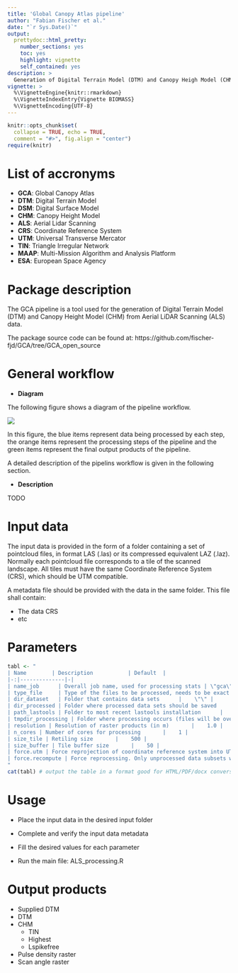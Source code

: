 ```yaml
---
title: 'Global Canopy Atlas pipeline'
author: "Fabian Fischer et al."
date: "`r Sys.Date()`"
output:
  prettydoc::html_pretty: 
    number_sections: yes
    toc: yes
    highlight: vignette
    self_contained: yes
description: >
  Generation of Digital Terrain Model (DTM) and Canopy Heigh Model (CHM) from Aerial Lidar Scanning (ALS) data
vignette: >
  %\VignetteEngine{knitr::rmarkdown}
  %\VignetteIndexEntry{Vignette BIOMASS}
  %\VignetteEncoding{UTF-8}
---
```


```r
knitr::opts_chunk$set(
  collapse = TRUE, echo = TRUE,
  comment = "#>", fig.align = "center")
require(knitr)
```

# List of accronyms

- **GCA**: Global Canopy Atlas
- **DTM**: Digital Terrain Model
- **DSM**: Digital Surface Model
- **CHM**: Canopy Height Model
- **ALS**: Aerial Lidar Scanning
- **CRS**: Coordinate Reference System
- **UTM**: Universal Transverse Mercator
- **TIN**: Triangle Irregular Network
- **MAAP**: Multi-Mission Algorithm and Analysis Platform
- **ESA**: European Space Agency


# Package description

The GCA pipeline is a tool used for the generation of Digital Terrain Model (DTM) and Canopy Height Model (CHM) from Aerial LiDAR Scanning (ALS) data.

The package source code can be found at: https://github.com/fischer-fjd/GCA/tree/GCA_open_source


# General workflow 

- **Diagram**

The following figure shows a diagram of the pipeline workflow.

![](workflow_diagram.png)

In this figure, the blue items represent data being processed by each step, the orange items represent the processing steps of the pipeline and the green items represent the final output products of the pipeline.

A detailed description of the pipelins workflow is given in the following section.

- **Description**

TODO


# Input data

The input data is provided in the form of a folder containing a set of pointcloud files, in format LAS (.las) or its compressed equivalent LAZ (.laz). Normally each pointcloud file corresponds to a tile of the scanned landscape. All tiles must have the same Coordinate Reference System (CRS), which should be UTM compatible.

A metadata file should be provided with the data in the same folder. This file shall contain:

- The data CRS
- etc

# Parameters

```r
tabl <- "
| Name        | Description           | Default  |
|-:|--------------|-|
| name_job      | Overall job name, used for processing stats | \"gca\" |
| type_file     | Type of the files to be processed, needs to be exact (las, laz)      |   \"las\" |
| dir_dataset   | Folder that contains data sets      |    \"\" |
| dir_processed | Folder where processed data sets should be saved      |    \"\" |
| path_lastools | Folder to most recent lastools installation      |    \"\" |
| tmpdir_processing | Folder where processing occurs (files will be overwritten)       |    \"\" |
| resolution | Resolution of raster products (in m)       |    1.0 |
| n_cores | Number of cores for processing       |    1 |
| size_tile | Retiling size       |    500 |
| size_buffer | Tile buffer size       |    50 |
| force.utm | Force reprojection of coordinate reference system into UTM (and meter) coordinates       |    True |
| force.recompute | Force reprocessing. Only unprocessed data subsets will be reprocessed       |    False |
"
cat(tabl) # output the table in a format good for HTML/PDF/docx conversion
```


# Usage

- Place the input data in the desired input folder

- Complete and verify the input data metadata

- Fill the desired values for each parameter

- Run the main file: ALS_processing.R


# Output products

-   Supplied DTM
-   DTM
-   CHM
    -   TIN
    -   Highest
    -   Lspikefree
-   Pulse density raster
-   Scan angle raster


